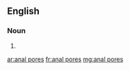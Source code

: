 ==English==

===Noun===
{{head|en|head=[[anal]] [[pores]]}}

# {{plural of|anal pore}}

[[ar:anal pores]]
[[fr:anal pores]]
[[mg:anal pores]]